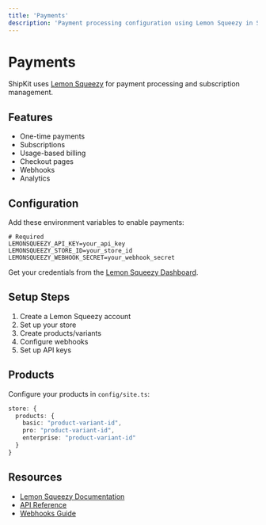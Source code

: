 ```yaml
---
title: 'Payments'
description: 'Payment processing configuration using Lemon Squeezy in ShipKit'
---
```


# Payments

ShipKit uses [Lemon Squeezy](https://lemonsqueezy.com) for payment processing and subscription management.

## Features

- One-time payments
- Subscriptions
- Usage-based billing
- Checkout pages
- Webhooks
- Analytics

## Configuration

Add these environment variables to enable payments:

```env
# Required
LEMONSQUEEZY_API_KEY=your_api_key
LEMONSQUEEZY_STORE_ID=your_store_id
LEMONSQUEEZY_WEBHOOK_SECRET=your_webhook_secret
```

Get your credentials from the [Lemon Squeezy Dashboard](https://app.lemonsqueezy.com/settings/api).

## Setup Steps

1. Create a Lemon Squeezy account
2. Set up your store
3. Create products/variants
4. Configure webhooks
5. Set up API keys

## Products

Configure your products in `config/site.ts`:
```typescript
store: {
  products: {
    basic: "product-variant-id",
    pro: "product-variant-id",
    enterprise: "product-variant-id"
  }
}
```

## Resources

- [Lemon Squeezy Documentation](https://docs.lemonsqueezy.com)
- [API Reference](https://docs.lemonsqueezy.com/api)
- [Webhooks Guide](https://docs.lemonsqueezy.com/guides/webhooks)
